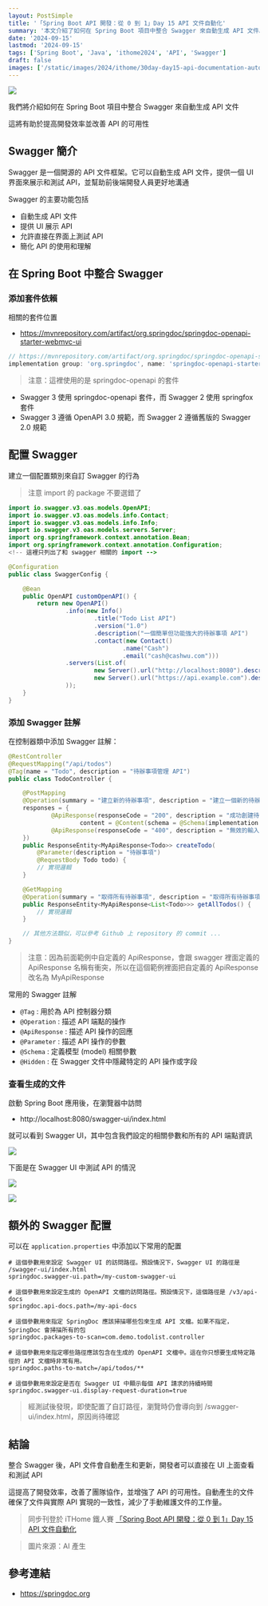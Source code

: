```yaml
---
layout: PostSimple
title: '「Spring Boot API 開發：從 0 到 1」Day 15 API 文件自動化'
summary: '本文介紹了如何在 Spring Boot 項目中整合 Swagger 來自動生成 API 文件。文章首先簡要介紹了 Swagger 及其主要功能，然後詳細說明了在 Spring Boot 中整合 Swagger 的步驟，包括添加依賴、配置 Swagger、在控制器中添加 Swagger 註解等。文章還介紹了常用的 Swagger 註解及其用途，以及如何查看生成的 API 文件。此外，文章還提供了一些額外的 Swagger 配置選項。最後，文章總結了整合 Swagger 的好處，強調了它對提高開發效率、改善團隊協作和增強 API 可用性的重要性。這篇文章為 Spring Boot 開發者提供了一個全面的 API 文檔自動化指南'
date: '2024-09-15'
lastmod: '2024-09-15'
tags: ['Spring Boot', 'Java', 'ithome2024', 'API', 'Swagger']
draft: false
images: ['/static/images/2024/ithome/30day-day15-api-documentation-automation/cover.webp']
---
```


![](https://image.cashwu.com/2024/ithome/30day-day15-api-documentation-automation/cover.webp)

我們將介紹如何在 Spring Boot 項目中整合 Swagger 來自動生成 API 文件

這將有助於提高開發效率並改善 API 的可用性

## Swagger 簡介

Swagger 是一個開源的 API 文件框架。它可以自動生成 API 文件，提供一個 UI 界面來展示和測試 API，並幫助前後端開發人員更好地溝通

Swagger 的主要功能包括

- 自動生成 API 文件
- 提供 UI 展示 API
- 允許直接在界面上測試 API
- 簡化 API 的使用和理解

## 在 Spring Boot 中整合 Swagger

### 添加套件依賴

相關的套件位置

- https://mvnrepository.com/artifact/org.springdoc/springdoc-openapi-starter-webmvc-ui

```groovy
// https://mvnrepository.com/artifact/org.springdoc/springdoc-openapi-starter-webmvc-ui
implementation group: 'org.springdoc', name: 'springdoc-openapi-starter-webmvc-ui', version: '2.6.0'
```

> 注意：這裡使用的是 springdoc-openapi 的套件

- Swagger 3 使用 springdoc-openapi 套件，而 Swagger 2 使用 springfox 套件
- Swagger 3 遵循 OpenAPI 3.0 規範，而 Swagger 2 遵循舊版的 Swagger 2.0 規範

## 配置 Swagger

建立一個配置類別來自訂 Swagger 的行為

> 注意 import 的 package 不要選錯了

```java
import io.swagger.v3.oas.models.OpenAPI;
import io.swagger.v3.oas.models.info.Contact;
import io.swagger.v3.oas.models.info.Info;
import io.swagger.v3.oas.models.servers.Server;
import org.springframework.context.annotation.Bean;
import org.springframework.context.annotation.Configuration;
<!-- 這裡只列出了和 swagger 相關的 import -->

@Configuration
public class SwaggerConfig {

    @Bean
    public OpenAPI customOpenAPI() {
        return new OpenAPI()
                .info(new Info()
                        .title("Todo List API")
                        .version("1.0")
                        .description("一個簡單但功能強大的待辦事項 API")
                        .contact(new Contact()
                                .name("Cash")
                                .email("cash@cashwu.com")))
                .servers(List.of(
                        new Server().url("http://localhost:8080").description("開發環境"),
                        new Server().url("https://api.example.com").description("生產環境")
                ));
    }
}
```

### 添加 Swagger 註解

在控制器類中添加 Swagger 註解：

```java
@RestController
@RequestMapping("/api/todos")
@Tag(name = "Todo", description = "待辦事項管理 API")
public class TodoController {

    @PostMapping
    @Operation(summary = "建立新的待辦事項", description = "建立一個新的待辦事項並將其加入清單中",
    responses = {
            @ApiResponse(responseCode = "200", description = "成功創建待辦事項",
                    content = @Content(schema = @Schema(implementation = ApiResponse.class))),
            @ApiResponse(responseCode = "400", description = "無效的輸入")
    })
    public ResponseEntity<MyApiResponse<Todo>> createTodo(
        @Parameter(description = "待辦事項")
        @RequestBody Todo todo) {
        // 實現邏輯
    }

    @GetMapping
    @Operation(summary = "取得所有待辦事項", description = "取得所有待辦事項的清單")
    public ResponseEntity<MyApiResponse<List<Todo>>> getAllTodos() {
        // 實現邏輯
    }

    // 其他方法類似，可以參考 Github 上 repository 的 commit ...
}
```

> 注意：因為前面範例中自定義的 ApiResponse，會跟 swagger 裡面定義的 ApiResponse 名稱有衝突，所以在這個範例裡面把自定義的 ApiResponse 改名為 MyApiResponse

常用的 Swagger 註解

- `@Tag` : 用於為 API 控制器分類
- `@Operation` : 描述 API 端點的操作
- `@ApiResponse` : 描述 API 操作的回應
- `@Parameter` : 描述 API 操作的參數
- `@Schema` : 定義模型 (model) 相關參數
- `@Hidden` : 在 Swagger 文件中隱藏特定的 API 操作或字段

### 查看生成的文件

啟動 Spring Boot 應用後，在瀏覽器中訪問

- http://localhost:8080/swagger-ui/index.html

就可以看到 Swagger UI，其中包含我們設定的相關參數和所有的 API 端點資訊

![](https://image.cashwu.com/2024/ithome/30day-day15-api-documentation-automation/01.webp)

下面是在 Swagger UI 中測試 API 的情況

![](https://image.cashwu.com/2024/ithome/30day-day15-api-documentation-automation/02.webp)

![](https://image.cashwu.com/2024/ithome/30day-day15-api-documentation-automation/03.webp)

## 額外的 Swagger 配置

可以在 `application.properties` 中添加以下常用的配置

```properties
# 這個參數用來設定 Swagger UI 的訪問路徑。預設情況下，Swagger UI 的路徑是 /swagger-ui/index.html
springdoc.swagger-ui.path=/my-custom-swagger-ui

# 這個參數用來設定生成的 OpenAPI 文檔的訪問路徑。預設情況下，這個路徑是 /v3/api-docs
springdoc.api-docs.path=/my-api-docs

# 這個參數用來指定 SpringDoc 應該掃描哪些包來生成 API 文檔。如果不指定，SpringDoc 會掃描所有的包
springdoc.packages-to-scan=com.demo.todolist.controller

# 這個參數用來指定哪些路徑應該包含在生成的 OpenAPI 文檔中。這在你只想要生成特定路徑的 API 文檔時非常有用。
springdoc.paths-to-match=/api/todos/**

# 這個參數用來設定是否在 Swagger UI 中顯示每個 API 請求的持續時間
springdoc.swagger-ui.display-request-duration=true
```

> 經測試後發現，即使配置了自訂路徑，瀏覽時仍會導向到 /swagger-ui/index.html，原因尚待確認

## 結論

整合 Swagger 後，API 文件會自動產生和更新，開發者可以直接在 UI 上面查看和測試 API

這提高了開發效率，改善了團隊協作，並增強了 API 的可用性。自動產生的文件確保了文件與實際 API 實現的一致性，減少了手動維護文件的工作量。

> 同步刊登於 iTHome 鐵人賽 [「Spring Boot API 開發：從 0 到 1」Day 15 API 文件自動化](https://ithelp.ithome.com.tw/articles/10347859)

> 圖片來源：AI 產生

## 參考連結

- https://springdoc.org

